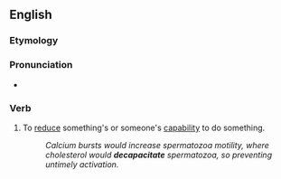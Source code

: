 ==English==

===Etymology===
{{prefix|en|de|capacitate}}

===Pronunciation===
* {{a|UK}} {{IPA|en|/diːkəˈpæsɪteɪt/}}

===Verb===
{{en-verb}}

# To [[reduce]] something's or someone's [[capability]] to do something.
#: ''Calcium bursts would increase spermatozoa motility, where cholesterol would '''decapacitate''' spermatozoa, so preventing untimely activation.''